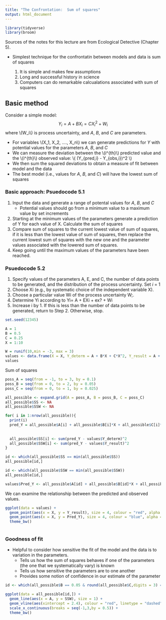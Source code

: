 ```yaml
---
title: "The Confrontation:  Sum of squares"
output: html_document
---
```


```r
library(tidyverse)
library(broom)
```

Sources of the notes for this lecture are from Ecological Detective (Chapter 5).

- Simplest technique for the confrontatin between models and data is sum of squares

    1. It is simple and makes few assumptions
    2. Long and successful history in science
    3. Computers can do remarkable calcualations associated with sum of squares

## Basic method

Consider a simple model:
$$ Y_i = A + BX_i = CX_i^2 + W_i$$
where \\(W_i\\) is process uncertainty, and *A*, *B*, and *C* are parameters.  

- For variables \\(X_1, X_2, ...., X_n\\) we can generate predictions for *Y* with potential values for the parameters *A*, *B*, and *C*
- We can measure the deviation between the \\(i^{th}\\) predicted value and the \\(i^{th}\\) observed value: \\( (Y_{pred,i} - Y_{obs,i})^2 \\)
- We then sum the squared deviations to obtain a measure of fit between model and the data
- The best model (i.e., values for *A*, *B*, and *C*) will have the lowest sum of squares

### Basic approach:  Psuedocode 5.1
1. Input the data and generate a range of potental values for *A*, *B*, and *C*
    - Potential values should go from a minimum value to a maximum value by set increments
2. Starting at the minimum values of the parameters generate a prediction of Y for each value of X. Calculate the sum of squares
3. Compare sum of squares to the current lowest value of sum of squares, if it is less than the lowest value of sum of squares, then replace the current lowest sum of squares with the new one and the parameter values associated with the lowered sum of squares.  
4. Keep going until the maximum values of the parameters have been reached.

### Psuedocode 5.2

1. Specify values of the parameters A, E, and C, the number of data points to be generated, and the distribution of
the process uncertainty. Set *i* = 1
2. Choose Xi (e.g., by systematic choice of the independent variable X).
3. Choose a particular value Wi of the process uncertainty W;.
4. Determine Yi according to Yi= A + EXi + ex? + Wi 
5. Increase i by 1. If this is less than the number of data points to be generated, return to Step 2. Otherwise, stop.

```r
set.seed(12345)

A = 1
B = 0.5
C = 0.25
X = 1:10

W = runif(10,min = -3, max = 3)
values <- data.frame(X = X, Y_determ = A + B*X + C*X^2, Y_result = A + B*X + C*X^2 + W)
values
```

Sum of squares

```r
poss_A = seq(from = -1, to = 3, by = 0.1)
poss_B = seq(from = 0, to = 2, by = 0.05)
poss_C = seq(from = 0, to = 1, by = 0.025)

all_possible <- expand.grid(A = poss_A, B = poss_B, C = poss_C)
all_possible$SS <- NA
all_possible$SSW <- NA

for( i in 1:nrow(all_possible)){
  print(i)
  pred_Y = all_possible$A[i] + all_possible$B[i]*X + all_possible$C[i]*(X^2)
  
  
  all_possible$SS[i] <- sum(pred_Y - values$Y_determ)^2
  all_possible$SSW[i] <- sum(pred_Y - values$Y_result)^2
}

id <- which(all_possible$SS == min(all_possible$SS))
all_possible[id,]

id <- which(all_possible$SSW == min(all_possible$SSW))
all_possible[id,]

values$Pred_Y <- all_possible$A[id] + all_possible$B[id]*X + all_possible$C[id]*X^2


```

We can examine the relationship between the predicted and observed values.

```r
ggplot(data = values) + 
  geom_point(aes(x = X, y = Y_result), size = 4, colour = "red", alpha = 0.35) +
  geom_point(aes(x = X, y = Pred_Y), size = 4, colour = "blue", alpha = 0.35) + 
  theme_bw()
  
```


### Goodness of fit

- Helpful to consider how sensitive the fit of the model and the data is to variation in the parameters.
     - Tells us how the sum of squares behaves if one of the parameters (the one that we systematically vary) is known
     - Tells us how sensitive the parameters are to one another
     - Provides some notion of confidence in our estimate of the parameter
     
```r
id <- which(all_possible$B == 0.05 & round(all_possible$C,digits = 3) == 0.300)

ggplot(data = all_possible[id,]) + 
  geom_line(aes(x = A, y = SSW), size = 1) + 
  geom_vline(aes(xintercept = 2.4), colour = "red", linetype = "dashed") +
  scale_x_continuous(breaks = seq(-1,3,by = 0.5)) +
  theme_bw()

```

